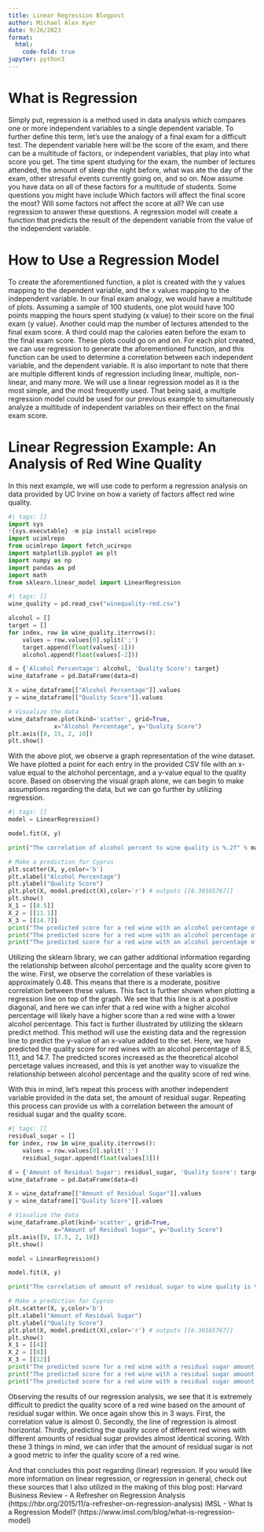 ```yaml
---
title: Linear Regression Blogpost
author: Michael Alex Kyer
date: 9/26/2023
format:
  html:
    code-fold: true
jupyter: python3
---
```


# What is Regression

Simply put, regression is a method used in data analysis which compares one or more independent variables to a single dependent variable. To further define this term, let's use the analogy of a final exam for a difficult test. The dependent variable here will be the score of the exam, and there can be a multitude of factors, or independent variables, that play into what score you get. The time spent studying for the exam, the number of lectures attended, the amount of sleep the night before, what was ate the day of the exam, other stressful events currently going on, and so on. Now assume you have data on all of these factors for a multitude of students. Some questions you might have include Which factors will affect the final score the most? Will some factors not affect the score at all? We can use regression to answer these questions. A regression model will create a function that predicts the result of the dependent variable from the value of the independent variable.

# How to Use a Regression Model

To create the aforementioned function, a plot is created with the y values mapping to the dependent variable, and the x values mapping to the independent variable. In our final exam analogy, we would have a multitude of plots. Assuming a sample of 100 students, one plot would have 100 points mapping the hours spent studying (x value) to their score on the final exam (y value). Another could map the number of lectures attended to the final exam score. A third could map the calories eaten before the exam to the final exam score. These plots could go on and on. For each plot created, we can use regression to generate the aforementioned function, and this function can be used to determine a correlation between each independent variable, and the dependent variable. It is also important to note that there are multiple different kinds of regression including linear, multiple, non-linear, and many more. We will use a linear regression model as it is the most simple, and the most frequently used. That being said, a multiple regression model could be used for our previous example to simultaneously analyze a multitude of independent variables on their effect on the final exam score.

# Linear Regression Example: An Analysis of Red Wine Quality

In this next example, we will use code to perform a regression analysis on data provided by UC Irvine on how a variety of factors affect red wine quality.

```python
#| tags: []
import sys
!{sys.executable} -m pip install ucimlrepo
import ucimlrepo
from ucimlrepo import fetch_ucirepo 
import matplotlib.pyplot as plt
import numpy as np
import pandas as pd
import math
from sklearn.linear_model import LinearRegression
```

```python
#| tags: []
wine_quality = pd.read_csv("winequality-red.csv")

alcohol = []
target = []
for index, row in wine_quality.iterrows():
    values = row.values[0].split(';')
    target.append(float(values[-1]))
    alcohol.append(float(values[-2]))

d = {'Alcohol Percentage': alcohol, 'Quality Score': target}
wine_dataframe = pd.DataFrame(data=d)

X = wine_dataframe[["Alcohol Percentage"]].values
y = wine_dataframe[["Quality Score"]].values

# Visualize the data
wine_dataframe.plot(kind='scatter', grid=True,
             x="Alcohol Percentage", y="Quality Score")
plt.axis([8, 15, 2, 10])
plt.show()
```

With the above plot, we observe a graph representation of the wine dataset. We have plotted a point for each entry in the provided CSV file with an x-value equal to the alchohol percentage, and a y-value equal to the quality score. Based on observing the visual graph alone, we can begin to make assumptions regarding the data, but we can go further by utilizing regression.

```python
#| tags: []
model = LinearRegression()

model.fit(X, y)

print("The correlation of alcohol percent to wine quality is %.2f" % math.sqrt(model.score(X, y)))

# Make a prediction for Cyprus
plt.scatter(X, y,color='b')
plt.xlabel("Alcohol Percentage")
plt.ylabel("Quality Score")
plt.plot(X, model.predict(X),color='r') # outputs [[6.30165767]]
plt.show()
X_1 = [[8.5]]
X_2 = [[11.1]]
X_3 = [[14.7]]
print("The predicted score for a red wine with an alcohol percentage of 8.5 is %.2f" % model.predict(X_1)[0][0])
print("The predicted score for a red wine with an alcohol percentage of 11.1 is %.2f" % model.predict(X_2)[0][0])
print("The predicted score for a red wine with an alcohol percentage of 14.7 is %.2f" % model.predict(X_3)[0][0])
```

Utilizing the sklearn library, we can gather additional information regarding the relationship between alcohol percentage and the quality score given to the wine. First, we observe the correlation of these variables is approximately 0.48. This means that there is a moderate, positive correlation between these values. This fact is further shown when plotting a regression line on top of the graph. We see that this line is at a positive diagonal, and here we can infer that a red wine with a higher alcohol percentage will likely have a higher score than a red wine with a lower alcohol percentage. This fact is further illustrated by utilizing the sklearn predict method. This method will use the existing data and the regression line to predict the y-value of an x-value added to the set. Here, we have predicted the quality score for red wines with an alcohol percentage of 8.5, 11.1, and 14.7. The predicted scores increased as the theoretical alcohol percetage values increased, and this is yet another way to visualize the relationship between alcohol percentage and the quality score of red wine.

With this in mind, let's repeat this process with another independent variable provided in the data set, the amount of residual sugar. Repeating this process can provide us with a correlation between the amount of residual sugar and the quality score.

```python
#| tags: []
residual_sugar = []
for index, row in wine_quality.iterrows():
    values = row.values[0].split(';')
    residual_sugar.append(float(values[3]))

d = {'Amount of Residual Sugar': residual_sugar, 'Quality Score': target}
wine_dataframe = pd.DataFrame(data=d)

X = wine_dataframe[["Amount of Residual Sugar"]].values
y = wine_dataframe[["Quality Score"]].values

# Visualize the data
wine_dataframe.plot(kind='scatter', grid=True,
             x="Amount of Residual Sugar", y="Quality Score")
plt.axis([0, 17.5, 2, 10])
plt.show()

model = LinearRegression()

model.fit(X, y)

print("The correlation of amount of residual sugar to wine quality is %.2f" % math.sqrt(model.score(X, y)))

# Make a prediction for Cyprus
plt.scatter(X, y,color='b')
plt.xlabel("Amount of Residual Sugar")
plt.ylabel("Quality Score")
plt.plot(X, model.predict(X),color='r') # outputs [[6.30165767]]
plt.show()
X_1 = [[4]]
X_2 = [[8]]
X_3 = [[12]]
print("The predicted score for a red wine with a residual sugar amount of 4 is %.2f" % model.predict(X_1)[0][0])
print("The predicted score for a red wine with a residual sugar amount of 8 is %.2f" % model.predict(X_2)[0][0])
print("The predicted score for a red wine with a residual sugar amount of 12 is %.2f" % model.predict(X_3)[0][0])
```

Observing the results of our regression analysis, we see that it is extremely difficult to predict the quality score of a red wine based on the amount of residual sugar within. We once again show this in 3 ways. First, the correlation value is almost 0. Secondly, the line of regression is almost horizontal. Thirdly, predicting the quality score of different red wines with different amounts of residual sugar provides almost identical scoring. With these 3 things in mind, we can infer that the amount of residual sugar is not a good metric to infer the quality score of a red wine.

And that concludes this post regarding (linear) regression. If you would like more information on linear regression, or regression in general, check out these sources that I also utilized in the making of this blog post:
Harvard Business Review - A Refresher on Regression Analysis (https://hbr.org/2015/11/a-refresher-on-regression-analysis)
IMSL - What Is a Regression Model? (https://www.imsl.com/blog/what-is-regression-model)


